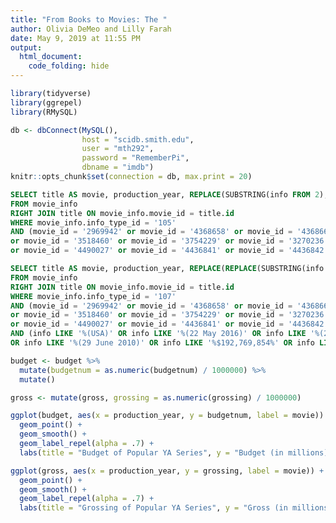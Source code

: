 ```yaml
---
title: "From Books to Movies: The "
author: Olivia DeMeo and Lilly Farah
date: May 9, 2019 at 11:55 PM
output:
  html_document:
    code_folding: hide
---
```


```r

library(tidyverse)
library(ggrepel)
library(RMySQL)

db <- dbConnect(MySQL(), 
                host = "scidb.smith.edu", 
                user = "mth292", 
                password = "RememberPi", 
                dbname = "imdb")
knitr::opts_chunk$set(connection = db, max.print = 20)

```

```sql
SELECT title AS movie, production_year, REPLACE(SUBSTRING(info FROM 2), ',', '') AS budgetnum
FROM movie_info
RIGHT JOIN title ON movie_info.movie_id = title.id
WHERE movie_info.info_type_id = '105'
AND (movie_id = '2969942' or movie_id = '4368658' or movie_id = '4368665' or movie_id = '4368666'
or movie_id = '3518460' or movie_id = '3754229' or movie_id = '3270236' or movie_id = '4368646'
or movie_id = '4490027' or movie_id = '4436841' or movie_id = '4436842' or movie_id = '4436846' or movie_id = '4436851')
```

```sql

SELECT title AS movie, production_year, REPLACE(REPLACE(SUBSTRING(info FROM 2 FOR 11), ',', ''), ' ', '') AS grossing
FROM movie_info
RIGHT JOIN title ON movie_info.movie_id = title.id
WHERE movie_info.info_type_id = '107'
AND (movie_id = '2969942' or movie_id = '4368658' or movie_id = '4368665' or movie_id = '4368666'
or movie_id = '3518460' or movie_id = '3754229' or movie_id = '3270236' or movie_id = '4368646'
or movie_id = '4490027' or movie_id = '4436841' or movie_id = '4436842' or movie_id = '4436846' or movie_id = '4436851')
AND (info LIKE '%(USA)' OR info LIKE '%(22 May 2016)' OR info LIKE '%(21 October 2010)' 
OR info LIKE '%(29 June 2010)' OR info LIKE '%$192,769,854%' OR info LIKE '%$281,287,133%' OR info LIKE '%(3 March 2013)')

```

```r
budget <- budget %>% 
  mutate(budgetnum = as.numeric(budgetnum) / 1000000) %>%
  mutate()

gross <- mutate(gross, grossing = as.numeric(grossing) / 1000000)

ggplot(budget, aes(x = production_year, y = budgetnum, label = movie)) +
  geom_point() +
  geom_smooth() +
  geom_label_repel(alpha = .7) +
  labs(title = "Budget of Popular YA Series", y = "Budget (in millions)", x = "Production Year", caption = "Source: IMDB")

ggplot(gross, aes(x = production_year, y = grossing, label = movie)) +
  geom_point() +
  geom_smooth() +
  geom_label_repel(alpha = .7) +
  labs(title = "Grossing of Popular YA Series", y = "Gross (in millions)", x = "Production Year", caption = "Source: IMDB")
```

